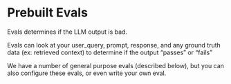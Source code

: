 # Prebuilt Evals

Evals determines if the LLM output is bad.

Evals can look at your user_query, prompt, response, and any ground truth data (ex: retrieved context) to determine if the output “passes” or “fails”

We have a number of general purpose evals (described below), but you can also configure these evals, or even write your own eval.
